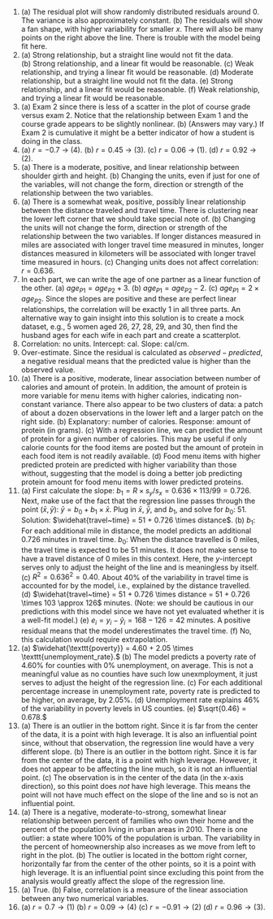 1. \(a) The residual plot will show randomly distributed residuals around 0. The variance is also approximately constant. (b) The residuals will show a fan shape, with higher variability for smaller $x$. There will also be many points on the right above the line. There is trouble with the model being fit here.
\addtocounter{enumi}{1}

1. \(a) Strong relationship, but a straight line would not fit the data. (b) Strong relationship, and a linear fit would be reasonable. (c) Weak relationship, and trying a linear fit would be reasonable. (d) Moderate relationship, but a straight line would not fit the data. (e) Strong relationship, and a linear fit would be reasonable. (f) Weak relationship, and trying a linear fit would be reasonable.
\addtocounter{enumi}{1}

1. \(a) Exam 2 since there is less of a scatter in the plot of course grade versus exam 2. Notice that the relationship between Exam 1 and the course grade appears to be slightly nonlinear. (b) (Answers may vary.) If Exam 2 is cumulative it might be a better indicator of how a student is doing in the class.
\addtocounter{enumi}{1}

1. \(a) $r = -0.7$ $\rightarrow$ (4). (b) $r = 0.45$ $\rightarrow$ (3). (c) $r = 0.06$ $\rightarrow$ (1). (d) $r = 0.92$ $\rightarrow$ (2).
\addtocounter{enumi}{1}

1. \(a) There is a moderate, positive, and linear relationship between shoulder girth and height. (b) Changing the units, even if just for one of the variables, will not change the form, direction or strength of the relationship between the two variables.
\addtocounter{enumi}{1}

1. \(a) There is a somewhat weak, positive, possibly linear relationship between the distance traveled and travel time. There is clustering near the lower left corner that we should take special note of. (b) Changing the units will not change the form, direction or strength of the relationship between the two variables. If longer distances measured in miles are associated with longer travel time measured in minutes, longer distances measured in kilometers will be associated with longer travel time measured in hours. (c) Changing units does not affect correlation: $r = 0.636$.
\addtocounter{enumi}{1}

1. In each part, we can write the age of one partner as a linear function of the other. (a) $age_{P1} = age_{P2} + 3$. (b) $age_{P1} = age_{P2} - 2$. (c) $age_{P1} = 2 \times age_{P2}$. Since the slopes are positive and these are perfect linear relationships, the correlation will be exactly 1 in all three parts. An alternative way to gain insight into this solution is to create a mock dataset, e.g., 5 women aged 26, 27, 28, 29, and 30, then find the husband ages for each wife in each part and create a scatterplot.
\addtocounter{enumi}{1}

1. Correlation: no units. Intercept: cal. Slope: cal/cm.
\addtocounter{enumi}{1}

1. Over-estimate. Since the residual is calculated as $observed - predicted$, a negative residual means that the predicted value is higher than the observed value.
\addtocounter{enumi}{1}

1. \(a) There is a positive, moderate, linear association between number of calories and amount of protein. In addition, the amount of protein is more variable for menu items with higher calories, indicating non-constant variance. There also appear to be two clusters of data: a patch of about a dozen observations in the lower left and a larger patch on the right side. (b) Explanatory: number of calories. Response: amount of protein (in grams). (c) With a regression line, we can predict the amount of protein for a given number of calories. This may be useful if only calorie counts for the food items are posted but the amount of protein in each food item is not readily available. (d) Food menu items with higher predicted protein are predicted with higher variability than those without, suggesting that the model is doing a better job predicting protein amount for food menu items with lower predicted proteins.
\addtocounter{enumi}{1}

1. \(a) First calculate the slope: $b_1 = R\times s_y/s_x = 0.636 \times 113 / 99 = 0.726$. Next, make use of the fact that the regression line passes through the point $(\bar{x},\bar{y})$: $\bar{y} = b_0 + b_1 \times \bar{x}$. Plug in $\bar{x}$, $\bar{y}$, and $b_1$, and solve for $b_0$: 51. Solution: $\widehat{travel~time} = 51 + 0.726 \times distance$. (b) $b_1$: For each additional mile in distance, the model predicts an additional 0.726 minutes in travel time. $b_0$: When the distance travelled is 0 miles, the travel time is expected to be 51 minutes. It does not make sense to have a travel distance of 0 miles in this context. Here, the $y$-intercept serves only to adjust the height of the line and is meaningless by itself. (c) $R^2 = 0.636^2 = 0.40$. About 40% of the variability in travel time is accounted for by the model, i.e., explained by the distance travelled. (d) $\widehat{travel~time} = 51 + 0.726 \times distance  = 51 + 0.726 \times 103 \approx 126$ minutes. (Note: we should be cautious in our predictions with this model since we have not yet evaluated whether it is a well-fit model.) (e) $e_i = y_i - \hat{y}_i = 168 - 126 = 42$ minutes. A positive residual means that the model underestimates the travel time. (f) No, this calculation would require extrapolation.
\addtocounter{enumi}{1}

1. \(a) $\widehat{\texttt{poverty}} = 4.60 + 2.05 \times \texttt{unemployment_rate}.$ (b) The model predicts a poverty rate of 4.60\% for counties with 0\% unemployment, on average. This is not a meaningful value as no counties have such low unexmployment, it just serves to adjust the height of the regression line. (c) For each additional percentage increase in unemployment rate, poverty rate is predicted to be higher, on average, by 2.05\%. (d) Unemployment rate explains 46\% of the variability in poverty levels in US counties. (e) $\sqrt{0.46} = 0.678.$
\addtocounter{enumi}{1}

1. \(a) There is an outlier in the bottom right. Since it is far from the center of the data, it is a point with high leverage. It is also an influential point since, without that observation, the regression line would have a very different slope. (b) There is an outlier in the bottom right. Since it is far from the center of the data, it is a point with high leverage. However, it does not appear to be affecting the line much, so it is not an influential point. (c) The observation is in the center of the data (in the x-axis direction), so this point does *not* have high leverage. This means the point will not have much effect on the slope of the line and so is not an influential point.
\addtocounter{enumi}{1}

1. \(a) There is a negative, moderate-to-strong, somewhat linear relationship between percent of families who own their home and the percent of the population living in urban areas in 2010. There is one outlier: a state where 100% of the population is urban. The variability in the percent of homeownership also increases as we move from left to right in the plot. (b) The outlier is located in the bottom right corner, horizontally far from the center of the other points, so it is a point with high leverage. It is an influential point since excluding this point from the analysis would greatly affect the slope of the regression line.
\addtocounter{enumi}{1}

1. \(a) True. (b) False, correlation is a measure of the linear association between any two numerical variables.
\addtocounter{enumi}{1}

1. \(a) $r = 0.7 \to (1)$ (b) $r = 0.09 \to (4)$ (c) $r = -0.91 \to (2)$ (d) $r = 0.96 \to (3)$.
\addtocounter{enumi}{1}
